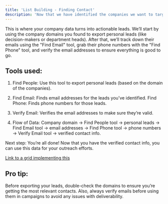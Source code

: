 ```yaml
---
title: 'List Building - Finding Contact'
description: 'Now that we have identified the companies we want to target, its time to get personal! This playbook walks you through exporting personal leads from the company list, finding their email addresses and phone numbers, and verifying the contact details.'
---
```


This is where your company data turns into actionable leads. We’ll start by using the company domains you found to export personal leads (like decision-makers or department heads). After that, we’ll track down their emails using the "Find Email" tool, grab their phone numbers with the "Find Phone" tool, and verify the email addresses to ensure everything is good to go.

## Tools used:

1. Find People: Use this tool to export personal leads (based on the domain of the companies).

2. Find Email: Finds email addresses for the leads you’ve identified.
   Find Phone: Finds phone numbers for those leads.

3. Verify Email: Verifies the email addresses to make sure they’re valid.

4. Flow of Data: Company domain → Find People tool → personal leads → Find Email tool → email addresses → Find Phone tool → phone numbers → Verify Email tool → verified contact info.

Next step: You’re all done! Now that you have the verified contact info, you can use this data for your outreach efforts.

[Link to a grid implementing this](https://app.bitscale.ai/grids/share?id=e61f1a94-cd58-4dd6-9773-9623db4a8ec5\&rowId=0)

## Pro tip:

Before exporting your leads, double-check the domains to ensure you’re getting the most relevant contacts. Also, always verify emails before using them in campaigns to avoid any issues with deliverability.